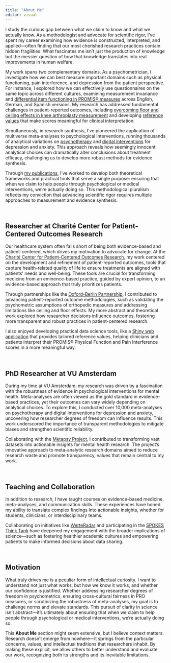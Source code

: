 ```yaml
---
title: "About Me"
editor: visual
---
```


I study the curious gap between what we claim to know and what we actually know. As a methodologist and advocate for scientific rigor, I've spent my career examining how evidence is constructed, interpreted, and applied—often finding that our most cherished research practices contain hidden fragilities. What fascinates me isn't just the production of knowledge but the messier question of how that knowledge translates into real improvements in human welfare.

My work spans two complementary domains. As a psychometrician, I investigate how we can best measure important domains such as physical functioning, pain interference, and depression from the patient perspective. For instance, I explored how we can effectively use questionnaires on the same topic across different cultures, examining measurement invariance and [differential item functioning in PROMIS® measures](https://doi.org/10.1007/s11136-024-03866-y) across English, German, and Spanish versions. My research has addressed fundamental challenges in patient-reported outcomes, including [overcoming floor and ceiling effects in knee arthroplasty measurement](https://doi.org/10.1302/2046-3758.1210.BJR-2022-0457.R1) and developing [reference values](https://doi.org/10.1097/CORR.0000000000002798) that make scores meaningful for clinical interpretation.

Simultaneously, in research synthesis, I've pioneered the application of multiverse meta-analyses to psychological interventions, running thousands of analytical variations on [psychotherapy](https://doi.org/10.1136/bmjment-2022-300626) and [digital interventions](https://doi.org/10.1016/j.jad.2024.10.018) for depression and anxiety. This approach reveals how seemingly innocent analytical choices can dramatically alter conclusions about treatment efficacy, challenging us to develop more robust methods for evidence synthesis.

Through [my publications](https://constantinyvesplessen.com/publications.html), I've worked to develop both theoretical frameworks and practical tools that serve a single purpose: ensuring that when we claim to help people through psychological or medical interventions, we're actually doing so. This methodological pluralism reflects my conviction that advancing scientific rigor requires multiple approaches to measurement and evidence synthesis.

<br>

## Researcher at Charité Center for Patient-Centered Outcomes Research

Our healthcare system often falls short of being both evidence-based and patient-centered, which drives my motivation to advocate for change. At the [Charité Center for Patient-Centered Outcomes Research](https://cpcor.charite.de/en/), my work centered on the development and refinement of patient-reported outcomes, tools that capture health-related quality of life to ensure treatments are aligned with patients' needs and well-being. These tools are crucial for transforming medicine from an eminence-based practice, guided by expert opinion, to an evidence-based approach that truly prioritizes patients.

Through partnerships like the [Oxford-Berlin Partnership](https://www.ndorms.ox.ac.uk/research/the-oxford-berlin-partnership-for-enhancing-measurement-in-clinical-trials), I contributed to advancing patient-reported outcome methodologies, such as validating the psychometric assumptions of orthopedic measures and addressing limitations like ceiling and floor effects. My more abstract and theoretical work explored how researcher decisions influence outcomes, fostering more transparent and robust practices in patient-centered research.

I also enjoyed developing practical data science tools, like a [Shiny web application](https://journals.lww.com/clinorthop/fulltext/2024/02000/how_are_age,_gender,_and_country_differences.9.aspx) that provides tailored reference values, helping clinicians and patients interpret their PROMIS® Physical Function and Pain Interference scores in a more meaningful way.

<br>

## PhD Researcher at VU Amsterdam

During my time at VU Amsterdam, my research was driven by a fascination with the robustness of evidence in psychological interventions for mental health. Meta-analyses are often viewed as the gold standard in evidence-based practices, yet their outcomes can vary widely depending on analytical choices. To explore this, I conducted over 10,000 meta-analyses on psychotherapy and digital interventions for depression and anxiety, uncovering how researcher degrees of freedom can influence results. This work underscored the importance of transparent methodologies to mitigate biases and strengthen scientific reliability.

Collaborating with the [Metapsy Project](https://www.metapsy.org/), I contributed to transforming vast datasets into actionable insights for mental health research. The project's innovative approach to meta-analytic research domains aimed to reduce research waste and promote transparency, values that remain central to my work.

<br>

## Teaching and Collaboration

In addition to research, I have taught courses on evidence-based medicine, meta-analyses, and communication skills. These experiences have honed my ability to translate complex findings into actionable insights, whether for students, clinicians, or interdisciplinary teams.

Collaborating on initiatives like [WerteRadar](https://werteradar.org/) and participating in the [SPOKES Think Tank](https://www.bihealth.org/en/translation/innovation-enabler/quest-center/projects/project/spokes-think-tank) have deepened my engagement with the broader implications of science—such as fostering healthier academic cultures and empowering patients to make informed decisions about data sharing.

<br>

## Motivation

What truly drives me is a peculiar form of intellectual curiosity. I want to understand not just what works, but how we know it works, and whether our confidence is justified. Whether addressing researcher degrees of freedom in psychometrics, ensuring cross-cultural fairness in PRO measures, or scrutinizing the robustness of meta-analyses, my goal is to challenge norms and elevate standards. This pursuit of clarity in science isn't abstract—it's ultimately about ensuring that when we claim to help people through psychological or medical interventions, we're actually doing so.

This **About Me** section might seem extensive, but I believe context matters. Research doesn't emerge from nowhere—it springs from the particular concerns, values, and intellectual traditions that researchers inhabit. By making these explicit, we allow others to better understand and evaluate our work, recognizing both its strengths and its inevitable limitations.

<br>